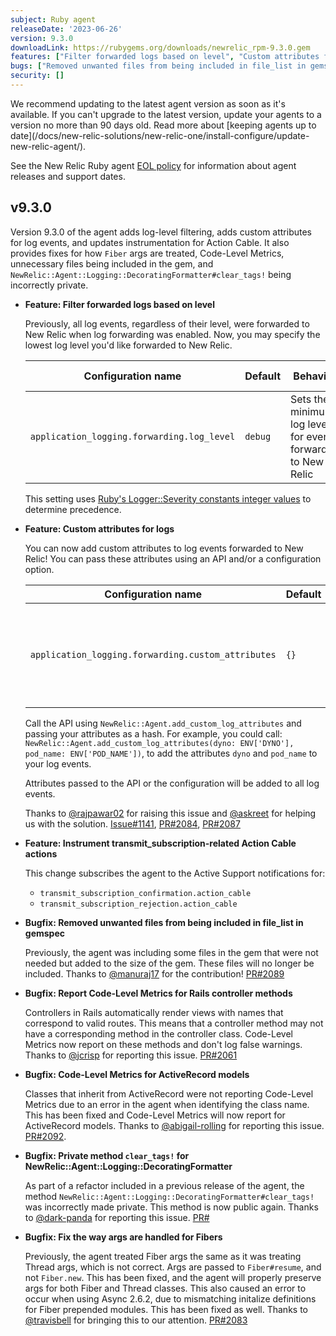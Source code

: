 ```yaml
---
subject: Ruby agent
releaseDate: '2023-06-26'
version: 9.3.0
downloadLink: https://rubygems.org/downloads/newrelic_rpm-9.3.0.gem
features: ["Filter forwarded logs based on level", "Custom attributes for logs", "Instrument transmit_subscription-related Action Cable actions"]
bugs: ["Removed unwanted files from being included in file_list in gemspec", "Report Code-Level Metrics for Rails controller methods", "Code-Level Metrics for ActiveRecord models", "Private method `clear_tags!` for NewRelic::Agent::Logging::DecoratingFormatter", "Fix the way args are handled for Fibers"]
security: []
---
```


<Callout variant="important">
  We recommend updating to the latest agent version as soon as it's available. If you can't upgrade to the latest version, update your agents to a version no more than 90 days old. Read more about [keeping agents up to date](/docs/new-relic-solutions/new-relic-one/install-configure/update-new-relic-agent/).

  See the New Relic Ruby agent [EOL policy](https://docs.newrelic.com/docs/apm/agents/ruby-agent/getting-started/ruby-agent-eol-policy/) for information about agent releases and support dates.
</Callout>

## v9.3.0

Version 9.3.0 of the agent adds log-level filtering, adds custom attributes for log events, and updates instrumentation for Action Cable. It also provides fixes for how `Fiber` args are treated, Code-Level Metrics, unnecessary files being included in the gem, and `NewRelic::Agent::Logging::DecoratingFormatter#clear_tags!` being incorrectly private.

- **Feature: Filter forwarded logs based on level**

  Previously, all log events, regardless of their level, were forwarded to New Relic when log forwarding was enabled. Now, you may specify the lowest log level you'd like forwarded to New Relic.

  | Configuration name          | Default | Behavior                                               | Valid values |
  | --------------------------- | ------- | ------------------------------------------------------ | ------ |
  | `application_logging.forwarding.log_level` | `debug` | Sets the minimum log level for events forwarded to New Relic | `debug`, `info`, `warn`, `error`, `fatal`, `unknown` |

  This setting uses [Ruby's Logger::Severity constants integer values](https://github.com/ruby/ruby/blob/master/lib/logger/severity.rb#L6-L17) to determine precedence.

- **Feature: Custom attributes for logs**

  You can now add custom attributes to log events forwarded to New Relic! You can pass these attributes using an API and/or a configuration option.

  | Configuration name          | Default | Behavior                                               |
  | --------------------------- | ------- | ------------------------------------------------------ |
  | `application_logging.forwarding.custom_attributes` | `{}` | A hash with key/value pairs to add as custom attributes to all log events forwarded to New Relic. If sending using an environment variable, the value must be formatted like: "key1=value1,key2=value2" |


  Call the API using `NewRelic::Agent.add_custom_log_attributes` and passing your attributes as a hash. For example, you could call: `NewRelic::Agent.add_custom_log_attributes(dyno: ENV['DYNO'], pod_name: ENV['POD_NAME'])`, to add the attributes `dyno` and `pod_name` to your log events.

  Attributes passed to the API or the configuration will be added to all log events.

  Thanks to [@rajpawar02](https://github.com/rajpawar02) for raising this issue and [@askreet](https://github.com/askreet) for helping us with the solution. [Issue#1141](https://github.com/newrelic/newrelic-ruby-agent/issues/1141), [PR#2084](https://github.com/newrelic/newrelic-ruby-agent/pull/2084), [PR#2087](https://github.com/newrelic/newrelic-ruby-agent/pull/2087)

- **Feature: Instrument transmit_subscription-related Action Cable actions**

  This change subscribes the agent to the Active Support notifications for:
    * `transmit_subscription_confirmation.action_cable`
    * `transmit_subscription_rejection.action_cable`

- **Bugfix: Removed unwanted files from being included in file_list in gemspec**

  Previously, the agent was including some files in the gem that were not needed but added to the size of the gem. These files will no longer be included. Thanks to [@manuraj17](https://github.com/manuraj17) for the contribution! [PR#2089](https://github.com/newrelic/newrelic-ruby-agent/pull/2089)

- **Bugfix: Report Code-Level Metrics for Rails controller methods**

  Controllers in Rails automatically render views with names that correspond to valid routes. This means that a controller method may not have a corresponding method in the controller class. Code-Level Metrics now report on these methods and don't log false warnings. Thanks to [@jcrisp](https://github.com/jcrisp) for reporting this issue. [PR#2061](https://github.com/newrelic/newrelic-ruby-agent/pull/2061)

- **Bugfix: Code-Level Metrics for ActiveRecord models**

  Classes that inherit from ActiveRecord were not reporting Code-Level Metrics due to an error in the agent when identifying the class name. This has been fixed and Code-Level Metrics will now report for ActiveRecord models. Thanks to [@abigail-rolling](https://github.com/abigail-rolling) for reporting this issue. [PR#2092](https://github.com/newrelic/newrelic-ruby-agent/pull/2092).

- **Bugfix: Private method `clear_tags!` for NewRelic::Agent::Logging::DecoratingFormatter**

  As part of a refactor included in a previous release of the agent, the method `NewRelic::Agent::Logging::DecoratingFormatter#clear_tags!` was incorrectly made private. This method is now public again. Thanks to [@dark-panda](https://github.com/dark-panda) for reporting this issue. [PR#](https://github.com/newrelic/newrelic-ruby-agent/pull/2078)

- **Bugfix: Fix the way args are handled for Fibers**

  Previously, the agent treated Fiber args the same as it was treating Thread args, which is not correct. Args are passed to `Fiber#resume`, and not `Fiber.new`. This has been fixed, and the agent will properly preserve args for both Fiber and Thread classes. This also caused an error to occur when using Async 2.6.2, due to mismatching initalize definitions for Fiber prepended modules. This has been fixed as well. Thanks to [@travisbell](https://github.com/travisbell) for bringing this to our attention. [PR#2083](https://github.com/newrelic/newrelic-ruby-agent/pull/2083)


